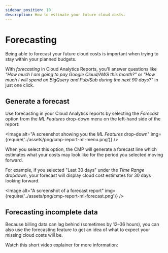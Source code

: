 ```yaml
---
sidebar_position: 10
description: How to estimate your future cloud costs.
---
```


# Forecasting

Being able to forecast your future cloud costs is important when trying to stay within your planned budgets.

With _forecasting_ in Cloud Analytics Reports, you'll answer questions like _"How much I am going to pay Google Cloud/AWS this month?"_ or _"How much I will spend on BigQuery and Pub/Sub during the next 90 days?"_ in just one click.

## Generate a forecast

Use forecasting in your Cloud Analytics reports by selecting the _Forecast_ option from the _ML Features_ drop-down menu on the left-hand side of the report:


<Image
  alt="A screenshot showing you the _ML Features_ drop-down"
  img={require('../assets/png/cmp-report-ml-menu.png')}
/>

When you select this option, the CMP will generate a forecast line which estimates what your costs may look like for the period you selected moving forward.

For example, if you selected "Last 30 days" under the _Time Range_ dropdown, your forecast will display cloud cost estimates for 30 days looking forward.

<Image
  alt="A screenshot of a forecast report"
  img={require('../assets/png/cmp-report-ml-forecast.png')}
/>

## Forecasting incomplete data

Because billing data can lag behind (sometimes by 12&ndash;36 hours), you can also use the forecasting feature to get an idea of what to expect your missing cloud costs will be.

Watch this short video explainer for more information:


<LoomEmbed id="51439d799674427eba2b2f3a7b26cd87" />
